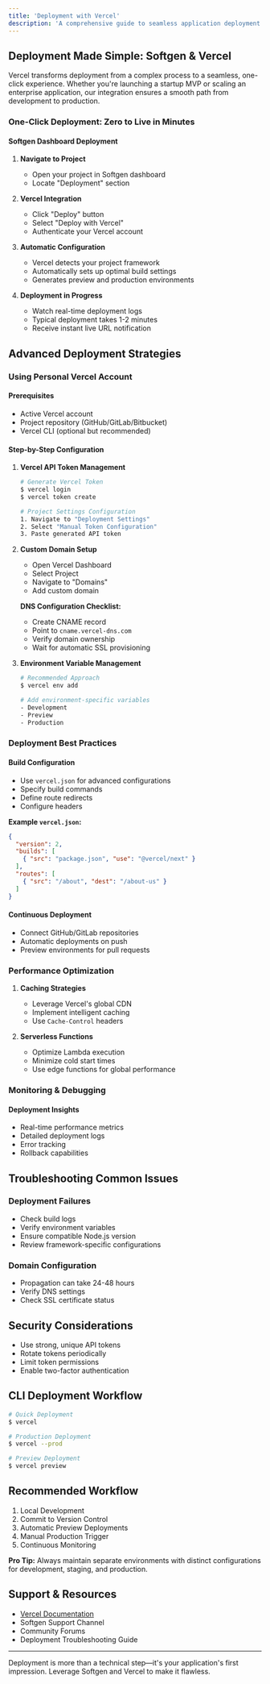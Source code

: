 ```yaml
---
title: 'Deployment with Vercel'
description: 'A comprehensive guide to seamless application deployment for Softgen projects'
---
```


## Deployment Made Simple: Softgen & Vercel

Vercel transforms deployment from a complex process to a seamless, one-click experience. Whether you're launching a startup MVP or scaling an enterprise application, our integration ensures a smooth path from development to production.

### One-Click Deployment: Zero to Live in Minutes

#### Softgen Dashboard Deployment
1. **Navigate to Project**
   - Open your project in Softgen dashboard
   - Locate "Deployment" section

2. **Vercel Integration**
   - Click "Deploy" button
   - Select "Deploy with Vercel"
   - Authenticate your Vercel account

3. **Automatic Configuration**
   - Vercel detects your project framework
   - Automatically sets up optimal build settings
   - Generates preview and production environments

4. **Deployment in Progress**
   - Watch real-time deployment logs
   - Typical deployment takes 1-2 minutes
   - Receive instant live URL notification

## Advanced Deployment Strategies

### Using Personal Vercel Account

#### Prerequisites
- Active Vercel account
- Project repository (GitHub/GitLab/Bitbucket)
- Vercel CLI (optional but recommended)

#### Step-by-Step Configuration

1. **Vercel API Token Management**
   ```bash
   # Generate Vercel Token
   $ vercel login
   $ vercel token create

   # Project Settings Configuration
   1. Navigate to "Deployment Settings"
   2. Select "Manual Token Configuration"
   3. Paste generated API token
   ```

2. **Custom Domain Setup**
   - Open Vercel Dashboard
   - Select Project
   - Navigate to "Domains"
   - Add custom domain
   
   **DNS Configuration Checklist:**
   - Create CNAME record
   - Point to `cname.vercel-dns.com`
   - Verify domain ownership
   - Wait for automatic SSL provisioning

3. **Environment Variable Management**
   ```bash
   # Recommended Approach
   $ vercel env add
   
   # Add environment-specific variables
   - Development
   - Preview
   - Production
   ```

### Deployment Best Practices

#### Build Configuration
- Use `vercel.json` for advanced configurations
- Specify build commands
- Define route redirects
- Configure headers

**Example `vercel.json`:**
```json
{
  "version": 2,
  "builds": [
    { "src": "package.json", "use": "@vercel/next" }
  ],
  "routes": [
    { "src": "/about", "dest": "/about-us" }
  ]
}
```

#### Continuous Deployment
- Connect GitHub/GitLab repositories
- Automatic deployments on push
- Preview environments for pull requests

### Performance Optimization

1. **Caching Strategies**
   - Leverage Vercel's global CDN
   - Implement intelligent caching
   - Use `Cache-Control` headers

2. **Serverless Functions**
   - Optimize Lambda execution
   - Minimize cold start times
   - Use edge functions for global performance

### Monitoring & Debugging

#### Deployment Insights
- Real-time performance metrics
- Detailed deployment logs
- Error tracking
- Rollback capabilities

## Troubleshooting Common Issues

### Deployment Failures
- Check build logs
- Verify environment variables
- Ensure compatible Node.js version
- Review framework-specific configurations

### Domain Configuration
- Propagation can take 24-48 hours
- Verify DNS settings
- Check SSL certificate status

## Security Considerations

- Use strong, unique API tokens
- Rotate tokens periodically
- Limit token permissions
- Enable two-factor authentication

## CLI Deployment Workflow

```bash
# Quick Deployment
$ vercel

# Production Deployment
$ vercel --prod

# Preview Deployment
$ vercel preview
```

## Recommended Workflow

1. Local Development
2. Commit to Version Control
3. Automatic Preview Deployments
4. Manual Production Trigger
5. Continuous Monitoring

**Pro Tip:** Always maintain separate environments with distinct configurations for development, staging, and production.

## Support & Resources

- [Vercel Documentation](https://vercel.com/docs)
- Softgen Support Channel
- Community Forums
- Deployment Troubleshooting Guide

---

Deployment is more than a technical step—it's your application's first impression. Leverage Softgen and Vercel to make it flawless.